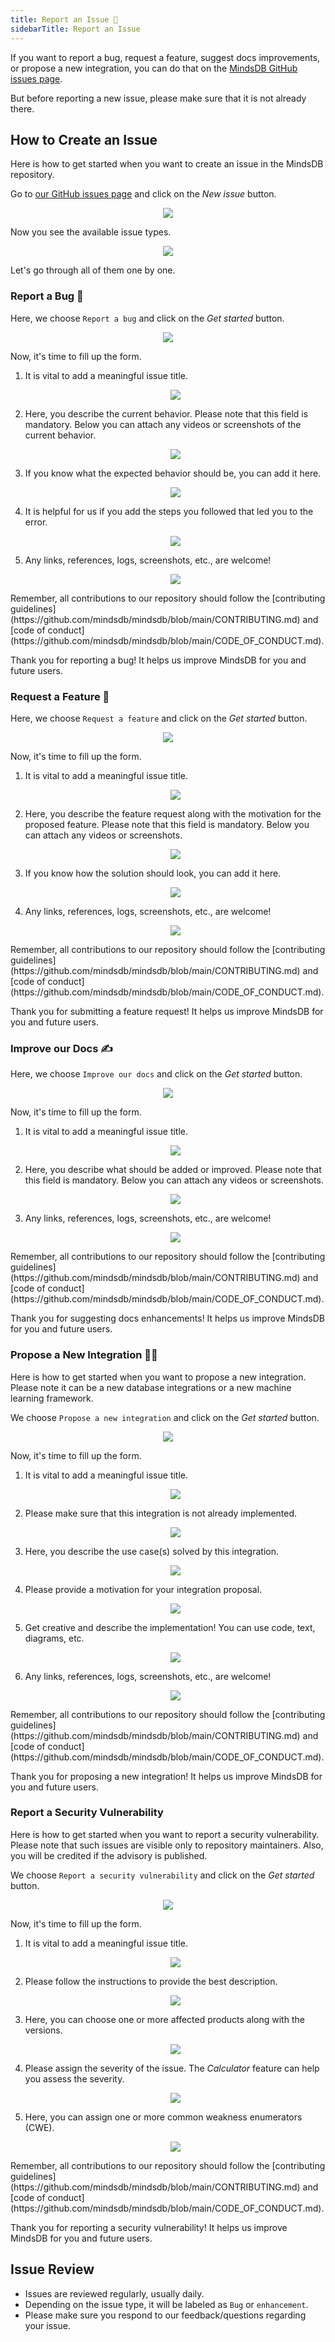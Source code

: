 ```yaml
---
title: Report an Issue 📢
sidebarTitle: Report an Issue
---
```


If you want to report a bug, request a feature, suggest docs improvements, or propose a new integration, you can do that on the [MindsDB GitHub issues page](https://github.com/mindsdb/mindsdb/issues).

But before reporting a new issue, please make sure that it is not already there.

## How to Create an Issue

Here is how to get started when you want to create an issue in the MindsDB repository.

Go to [our GitHub issues page](https://github.com/mindsdb/mindsdb/issues)
and click on the _New issue_ button.

<p align="center">
  <img src="/assets/report_issues/1_reporting_new_issue.png" />
</p>

Now you see the available issue types.

<p align="center">
  <img src="/assets/report_issues/1_issue_types.png" />
</p>

Let's go through all of them one by one.

### Report a Bug 🐞

Here, we choose `Report a bug` and click on the _Get started_ button.

<p align="center">
  <img src="/assets/report_issues/2_bug_report.png" />
</p>

Now, it's time to fill up the form.

1. It is vital to add a meaningful issue title.

   <p align="center">
     <img src="/assets/report_issues/2_bug_report_form_1.png" />
   </p>

2. Here, you describe the current behavior. Please note that this field is mandatory. Below you can attach any videos or screenshots of the current behavior.

   <p align="center">
     <img src="/assets/report_issues/2_bug_report_form_2.png" />
   </p>

3. If you know what the expected behavior should be, you can add it here.

   <p align="center">
     <img src="/assets/report_issues/2_bug_report_form_3.png" />
   </p>

4. It is helpful for us if you add the steps you followed that led you to the
   error.

   <p align="center">
     <img src="/assets/report_issues/2_bug_report_form_4.png" />
   </p>

5. Any links, references, logs, screenshots, etc., are welcome!

   <p align="center">
     <img src="/assets/report_issues/2_bug_report_form_5.png" />
   </p>

<Info>
  Remember, all contributions to our repository should follow the [contributing
  guidelines](https://github.com/mindsdb/mindsdb/blob/main/CONTRIBUTING.md)
  and [code of
  conduct](https://github.com/mindsdb/mindsdb/blob/main/CODE_OF_CONDUCT.md).
</Info>

Thank you for reporting a bug! It helps us improve MindsDB for you and future
users.

### Request a Feature 🚀

Here, we choose `Request a feature` and click on the _Get started_ button.

<p align="center">
  <img src="/assets/report_issues/3_feature_request.png" />
</p>

Now, it's time to fill up the form.

1. It is vital to add a meaningful issue title.

   <p align="center">
     <img src="/assets/report_issues/3_feature_request_form_1.png" />
   </p>

2. Here, you describe the feature request along with the motivation for the proposed feature. Please note that this field is mandatory. Below you can attach any videos or screenshots.

   <p align="center">
     <img src="/assets/report_issues/3_feature_request_form_2.png" />
   </p>

3. If you know how the solution should look, you can add it here.

   <p align="center">
     <img src="/assets/report_issues/3_feature_request_form_3.png" />
   </p>

4. Any links, references, logs, screenshots, etc., are welcome!

   <p align="center">
     <img src="/assets/report_issues/3_feature_request_form_4.png" />
   </p>

<Info>
  Remember, all contributions to our repository should follow the [contributing
  guidelines](https://github.com/mindsdb/mindsdb/blob/main/CONTRIBUTING.md)
  and [code of
  conduct](https://github.com/mindsdb/mindsdb/blob/main/CODE_OF_CONDUCT.md).
</Info>

Thank you for submitting a feature request! It helps us improve MindsDB for you
and future users.

### Improve our Docs ✍️

Here, we choose `Improve our docs` and click on the _Get started_ button.

<p align="center">
  <img src="/assets/report_issues/4_improve_docs.png" />
</p>

Now, it's time to fill up the form.

1. It is vital to add a meaningful issue title.

   <p align="center">
     <img src="/assets/report_issues/4_improve_docs_form_1.png" />
   </p>

2. Here, you describe what should be added or improved. Please note that this field is mandatory. Below you can attach any videos or screenshots.

   <p align="center">
     <img src="/assets/report_issues/4_improve_docs_form_2.png" />
   </p>

3. Any links, references, logs, screenshots, etc., are welcome!

   <p align="center">
     <img src="/assets/report_issues/4_improve_docs_form_3.png" />
   </p>

<Info>
  Remember, all contributions to our repository should follow the [contributing
  guidelines](https://github.com/mindsdb/mindsdb/blob/main/CONTRIBUTING.md)
  and [code of
  conduct](https://github.com/mindsdb/mindsdb/blob/main/CODE_OF_CONDUCT.md).
</Info>

Thank you for suggesting docs enhancements! It helps us improve MindsDB for you
and future users.

### Propose a New Integration 🧑‍🔧

Here is how to get started when you want to propose a new integration. Please note it can be a new database integrations or a new machine learning framework.

We choose `Propose a new integration` and click on the _Get started_ button.

<p align="center">
  <img src="/assets/report_issues/5_new_integration.png" />
</p>

Now, it's time to fill up the form.

1. It is vital to add a meaningful issue title.

   <p align="center">
     <img src="/assets/report_issues/5_new_integration_form_1.png" />
   </p>

2. Please make sure that this integration is not already implemented.

   <p align="center">
     <img src="/assets/report_issues/5_new_integration_form_2.png" />
   </p>

3. Here, you describe the use case(s) solved by this integration.

   <p align="center">
     <img src="/assets/report_issues/5_new_integration_form_3.png" />
   </p>

4. Please provide a motivation for your integration proposal.

   <p align="center">
     <img src="/assets/report_issues/5_new_integration_form_4.png" />
   </p>

5. Get creative and describe the implementation! You can use code, text, diagrams, etc.

   <p align="center">
     <img src="/assets/report_issues/5_new_integration_form_5.png" />
   </p>

6. Any links, references, logs, screenshots, etc., are welcome!

   <p align="center">
     <img src="/assets/report_issues/5_new_integration_form_6.png" />
   </p>

<Info>
  Remember, all contributions to our repository should follow the [contributing
  guidelines](https://github.com/mindsdb/mindsdb/blob/main/CONTRIBUTING.md)
  and [code of
  conduct](https://github.com/mindsdb/mindsdb/blob/main/CODE_OF_CONDUCT.md).
</Info>

Thank you for proposing a new integration! It helps us improve MindsDB for you
and future users.

### Report a Security Vulnerability

Here is how to get started when you want to report a security vulnerability. Please note that such issues are visible only to repository maintainers. Also, you will be credited if the advisory is published.

We choose `Report a security vulnerability` and click on the _Get started_ button.

<p align="center">
  <img src="/assets/report_issues/6_security_vulnerability.png" />
</p>

Now, it's time to fill up the form.

1. It is vital to add a meaningful issue title.

   <p align="center">
     <img src="/assets/report_issues/6_security_vulnerability_form_1.png" />
   </p>

2. Please follow the instructions to provide the best description.

   <p align="center">
     <img src="/assets/report_issues/6_security_vulnerability_form_2.png" />
   </p>

3. Here, you can choose one or more affected products along with the versions.

   <p align="center">
     <img src="/assets/report_issues/6_security_vulnerability_form_3.png" />
   </p>

4. Please assign the severity of the issue. The _Calculator_ feature can help you assess the severity.

   <p align="center">
     <img src="/assets/report_issues/6_security_vulnerability_form_4.png" />
   </p>

5. Here, you can assign one or more common weakness enumerators (CWE).

   <p align="center">
     <img src="/assets/report_issues/6_security_vulnerability_form_5.png" />
   </p>

<Info>
  Remember, all contributions to our repository should follow the [contributing
  guidelines](https://github.com/mindsdb/mindsdb/blob/main/CONTRIBUTING.md)
  and [code of
  conduct](https://github.com/mindsdb/mindsdb/blob/main/CODE_OF_CONDUCT.md).
</Info>

Thank you for reporting a security vulnerability! It helps us improve MindsDB for you
and future users.

## Issue Review

- Issues are reviewed regularly, usually daily.
- Depending on the issue type, it will be labeled as `Bug` or `enhancement`.
- Please make sure you respond to our feedback/questions regarding your issue.
